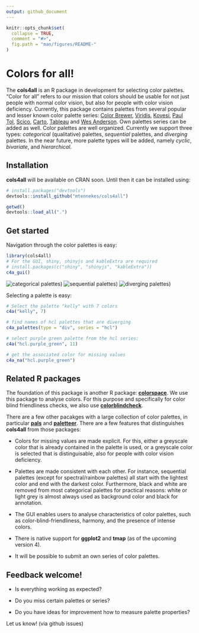 ```yaml
---
output: github_document
---
```


<!-- README.md is generated from README.Rmd. Please edit that file -->

```r
knitr::opts_chunk$set(
  collapse = TRUE,
  comment = "#>",
  fig.path = "man/figures/README-"
)
```

# Colors for all!

The **cols4all** is an R package in development for selecting color palettes. "Color for all" refers to our mission that colors should be usable for not just people with normal color vision, but also for people with color vision deficiency. Currently, this package contains palettes from several popular and lesser known color palette series: [Color Brewer](https://colorbrewer2.org), [Viridis](http://bids.github.io/colormap/), [Kovesi](https://colorcet.com/), [Paul Tol](https://personal.sron.nl/~pault/), [Scico](https://www.fabiocrameri.ch/colourmaps/), [Carto](https://carto.com/carto-colors/), [Tableau](https://www.tableau.com/about/blog/2016/7/colors-upgrade-tableau-10-56782) and [Wes Anderson](https://github.com/karthik/wesanderson). Own palettes series can be added as well. Color palettes are well organized. Currently we support three types: *categorical* (qualitative) palettes, *sequential* palettes, and *diverging* palettes. In the near future, more palette types will be added, namely *cyclic*, *bivariate*, and *hierarchical*. 


## Installation

**cols4all** will be available on CRAN soon. Until then it can be installed using:

```r
# install.packages("devtools")
devtools::install_github("mtennekes/cols4all")
```

```r
getwd()
devtools::load_all(".")
```

## Get started

Navigation through the color palettes is easy:


```r
library(cols4all)
# For the GUI, shiny, shinyjs and kableExtra are required
# install.packages(c("shiny", "shinyjs", "kableExtra"))
c4a_gui()
```

![categorical palettes)](https://user-images.githubusercontent.com/2444081/155185594-a52c361f-7113-40fe-82ea-94e782c27be4.png)
![sequential palettes)](https://user-images.githubusercontent.com/2444081/155185615-9356443d-8a18-40a6-bc9e-d2e0d8e26eb4.png)
![diverging palettes)](https://user-images.githubusercontent.com/2444081/155185638-3d05a045-c794-4eab-b994-88c0b58196e2.png)


Selecting a palette is easy:

```r
# Select the palette "kelly" with 7 colors
c4a("kelly", 7)

# find names of hcl palettes that are diverging
c4a_palettes(type = "div", series = "hcl")

# select purple green palette from the hcl series:
c4a("hcl.purple_green", 11)

# get the associated color for missing values
c4a_na("hcl.purple_green")
```



## Related R packages

The foundation of this package is another R package: [**colorspace**](https://colorspace.r-forge.r-project.org/). We use this package to analyse colors. For this purpose and specifically for color blind friendliness checks, we also use [**colorblindcheck**](https://github.com/Nowosad/colorblindcheck).

There are a few other pacakges with a large collection of color palettes, in particular [**pals**](https://kwstat.github.io/pals/) and [**paletteer**](https://github.com/EmilHvitfeldt/paletteer). There are a few features that distinguishes **cols4all** from those packages:

* Colors for missing values are made explicit. For this, either a greyscale color that is already contained in the palette is used, or a greyscale color is selected that is distinguisable, also for people with color vision deficiency.

* Palettes are made consistent with each other. For instance, sequential palettes (except for spectral/rainbow palettes) all start with the lightest color and end with the darkest color. Furthermore, black and white are removed from most categorical palettes for practical reasons: white or light grey is almost always used as background color and black for annotation.

* The GUI enables users to analyse characteristics of color palettes, such as color-blind-friendliness, harmony, and the presence of intense colors.

* There is native support for **ggplot2** and **tmap** (as of the upcoming version 4).

* It will be possible to submit an own series of color palettes.

## Feedback welcome!

* Is everything working as expected?

* Do you miss certain palettes or series?

* Do you have ideas for improvement how to measure palette properties?

Let us know! (via github issues)
